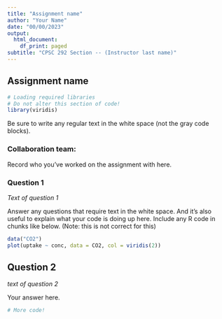```yaml
---
title: "Assignment name"
author: "Your Name"
date: "00/00/2023"
output:
  html_document:
    df_print: paged
subtitle: "CPSC 292 Section -- (Instructor last name)"
---
```


## Assignment name

```r
# Loading required libraries
# Do not alter this section of code!
library(viridis)
```

Be sure to write any regular text in the white space (not the gray code blocks).

### Collaboration team: 

Record who you've worked on the assignment with here. 


### Question 1

*Text of question 1 *

Answer any questions that require text in the white space. And it's also useful to explain what your code is doing up here. Include any R code in chunks like below. (Note: this is not correct for this)
```r
data("CO2")
plot(uptake ~ conc, data = CO2, col = viridis(2))
```

## Question 2

*text of question 2*

Your answer here. 

```r
# More code!

```


